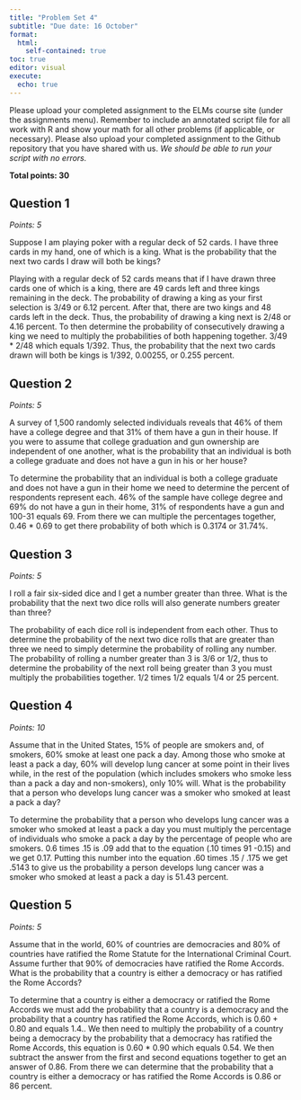 ```yaml
---
title: "Problem Set 4"
subtitle: "Due date: 16 October"
format: 
  html:
    self-contained: true
toc: true
editor: visual
execute: 
  echo: true
---
```


Please upload your completed assignment to the ELMs course site (under the assignments menu). Remember to include an annotated script file for all work with R and show your math for all other problems (if applicable, or necessary). Please also upload your completed assignment to the Github repository that you have shared with us. *We should be able to run your script with no errors.*

**Total points: 30**

## Question 1

*Points: 5*

Suppose I am playing poker with a regular deck of 52 cards. I have three cards in my hand, one of which is a king. What is the probability that the next two cards I draw will both be kings?

Playing with a regular deck of 52 cards means that if I have drawn three cards one of which is a king, there are 49 cards left and three kings remaining in the deck. The probability of drawing a king as your first selection is 3/49 or 6.12 percent. After that, there are two kings and 48 cards left in the deck. Thus, the probability of drawing a king next is 2/48 or 4.16 percent. To then determine the probability of consecutively drawing a king we need to multiply the probabilities of both happening together. 3/49 * 2/48 which equals 1/392. Thus, the probability that the next two cards drawn will both be kings is 1/392, 0.00255, or 0.255 percent.

## Question 2

*Points: 5*

A survey of 1,500 randomly selected individuals reveals that 46% of them have a college degree and that 31% of them have a gun in their house. If you were to assume that college graduation and gun ownership are independent of one another, what is the probability that an individual is both a college graduate and does not have a gun in his or her house?

To determine the probability that an individual is both a college graduate and does not have a gun in their home we need to determine the percent of respondents represent each. 46% of the sample have college degree and 69% do not have a gun in their home, 31% of respondents have a gun and 100-31 equals 69. From there we can multiple the percentages together, 0.46 * 0.69 to get there probability of both which is 0.3174 or 31.74%.

## Question 3

*Points: 5*

I roll a fair six-sided dice and I get a number greater than three. What is the probability that the next two dice rolls will also generate numbers greater than three?

The probability of each dice roll is independent from each other. Thus to determine the probability of the next two dice rolls that are greater than three we need to simply determine the probability of rolling any number. The probability of rolling a number greater than 3 is 3/6 or 1/2, thus to determine the probability of the next roll being greater than 3 you must multiply the probabilities together. 1/2 times 1/2 equals 1/4 or 25 percent. 

## Question 4

*Points: 10*

Assume that in the United States, 15% of people are smokers and, of smokers, 60% smoke at least one pack a day. Among those who smoke at least a pack a day, 60% will develop lung cancer at some point in their lives while, in the rest of the population (which includes smokers who smoke less than a pack a day and non-smokers), only 10% will. What is the probability that a person who develops lung cancer was a smoker who smoked at least a pack a day?

To determine the probability that a person who develops lung cancer was a smoker who smoked at least a pack a day you must multiply the percentage of individuals who smoke a pack a day by the percentage of people who are smokers. 0.6 times .15  is .09 add that to the equation (.10 times 91 -0.15) and we get 0.17. Putting this number into the equation .60 times .15 / .175 we get .5143 to give us the probability a person develops lung cancer was a smoker who smoked at least a pack a day is 51.43 percent. 

## Question 5

*Points: 5*

Assume that in the world, 60% of countries are democracies and 80% of countries have ratified the Rome Statute for the International Criminal Court. Assume further that 90% of democracies have ratified the Rome Accords. What is the probability that a country is either a democracy or has ratified the Rome Accords?

To determine that a country is either a democracy or ratified the Rome Accords we must add the probability that a country is a democracy and the probability that a country has ratified the Rome Accords, which is  0.60 + 0.80 and equals 1.4.. We then need to multiply the probability of a country being a democracy by the probability that a democracy has ratified the Rome Accords, this equation is 0.60 * 0.90 which equals 0.54. We then subtract the answer from the first and second equations together to get an answer of 0.86. From there we can determine that the probability that a country is either a democracy or has ratified the Rome Accords is 0.86 or 86 percent. 
